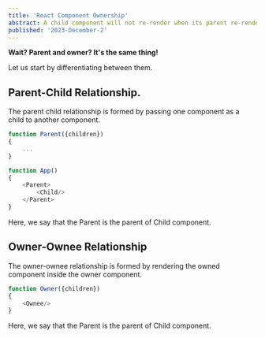 ```yaml
---
title: 'React Component Ownership'
abstract: A child component will not re-render when its parent re-render; however, an owned component will re-render when its owner component re-renders.
published: '2023-December-2'
---
```

**Wait? Parent and owner? It's the same thing!**

Let us start by differentiating between them.

## Parent-Child Relationship.

The parent child relationship is formed by passing one component as a child to another component.

```JavaScript
function Parent({children})
{
    ...
}

function App()
{
    <Parent>
        <Child/>
    </Parent>
}
```

Here, we say that the <component>Parent</component> is the parent of <component>Child</component> component.


## Owner-Ownee Relationship

The owner-ownee relationship is formed by rendering the owned component inside the owner component. 

```JavaScript
function Owner({children})
{
    <Ownee/>
}
```

Here, we say that the <component>Parent</component> is the parent of <component>Child</component> component.
